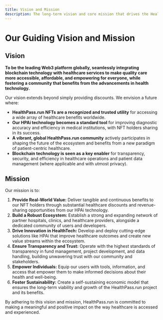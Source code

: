 ```yaml
---
title: Vision and Mission
description: The long-term vision and core mission that drives the HealthPass.run project.
---
```


# Our Guiding Vision and Mission

## Vision

**To be the leading Web3 platform globally, seamlessly integrating blockchain technology with healthcare services to make quality care more accessible, affordable, and empowering for everyone, while fostering a community that benefits from the advancements in health technology.**

Our vision extends beyond simply providing discounts. We envision a future where:
*   **HealthPass.run NFTs are a recognized and trusted utility** for accessing a wide array of healthcare benefits worldwide.
*   **Our HPAi technology becomes a standard tool** for improving diagnostic accuracy and efficiency in medical institutions, with NFT holders sharing in its success.
*   **A vibrant, global HealthPass.run community** actively participates in shaping the future of the ecosystem and benefits from a new paradigm of patient-centric healthcare.
*   **Blockchain technology is seen as a key enabler** for transparency, security, and efficiency in healthcare operations and patient data management (where applicable and with utmost privacy).

## Mission

Our mission is to:

1.  **Provide Real-World Value:** Deliver tangible and continuous benefits to our NFT holders through substantial healthcare discounts and revenue-sharing opportunities from our HPAi technology.
2.  **Build a Robust Ecosystem:** Establish a strong and expanding network of partner hospitals, clinics, and healthcare providers, alongside a dedicated community of users and developers.
3.  **Drive Innovation in HealthTech:** Develop and deploy cutting-edge solutions like HPAi that improve healthcare outcomes and create new value streams within the ecosystem.
4.  **Ensure Transparency and Trust:** Operate with the highest standards of transparency in fund management, project development, and data handling, building unwavering trust with our community and stakeholders.
5.  **Empower Individuals:** Equip our users with tools, information, and access that empower them to make informed decisions about their health and well-being.
6.  **Foster Sustainability:** Create a self-sustaining economic model that ensures the long-term viability and growth of the HealthPass.run project and its benefits.

By adhering to this vision and mission, HealthPass.run is committed to making a meaningful and positive impact on the way healthcare is accessed and experienced.